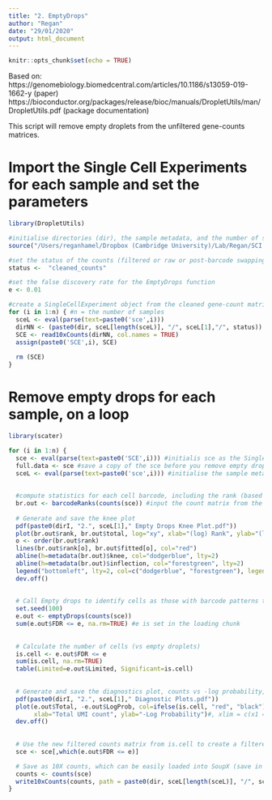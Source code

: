 ```yaml
---
title: "2. EmptyDrops"
author: "Regan"
date: "29/01/2020"
output: html_document
---
```


```r
knitr::opts_chunk$set(echo = TRUE)
```

Based on:
https://genomebiology.biomedcentral.com/articles/10.1186/s13059-019-1662-y  (paper)
https://bioconductor.org/packages/release/bioc/manuals/DropletUtils/man/DropletUtils.pdf  (package documentation)

This script will remove empty droplets from the unfiltered gene-counts matrices.

# Import the Single Cell Experiments for each sample and set the parameters 
```r
library(DropletUtils)

#initialise directories (dir), the sample metadata, and the number of samples (n)
source("/Users/reganhamel/Dropbox (Cambridge University)/Lab/Regan/SCI scRNA-seq Project/scRNAseq Workflow/Sources/All.R")

#set the status of the counts (filtered or raw or post-barcode swapping)
status <-  "cleaned_counts" 

#set the false discovery rate for the EmptyDrops function
e <- 0.01

#create a SingleCellExperiment object from the cleaned gene-count matrices
for (i in 1:n) { #n = the number of samples
  sceL <- eval(parse(text=paste0('sce',i)))
  dirNN <- (paste0(dir, sceL[length(sceL)], "/", sceL[1],"/", status)) #the directory to find the matrix
  SCE <- read10xCounts(dirNN, col.names = TRUE)
  assign(paste0('SCE',i), SCE)
  
  rm (SCE)
}
```

# Remove empty drops for each sample, on a loop
```r
library(scater)

for (i in 1:n) {
  sce <- eval(parse(text=paste0('SCE',i))) #initialis sce as the SingleCellExperiment object
  full.data <- sce #save a copy of the sce before you remove empty drops
  sceL <- eval(parse(text=paste0('sce',i))) #initialise the sample metadata
  
  
  #compute statistics for each cell barcode, including the rank (based on total UMI counts per cell), knee and inflection points, total number of counts per barcode, the fitted value
  br.out <- barcodeRanks(counts(sce)) #input the count matrix from the sc
  
  # Generate and save the knee plot
  pdf(paste0(dirI, "2.", sceL[1]," Empty Drops Knee Plot.pdf"))
  plot(br.out$rank, br.out$total, log="xy", xlab="(log) Rank", ylab="(log) Total UMI Counts per Barcode") 
  o <- order(br.out$rank)
  lines(br.out$rank[o], br.out$fitted[o], col="red")
  abline(h=metadata(br.out)$knee, col="dodgerblue", lty=2)
  abline(h=metadata(br.out)$inflection, col="forestgreen", lty=2)
  legend("bottomleft", lty=2, col=c("dodgerblue", "forestgreen"), legend=c("knee", "inflection"))
  dev.off()
  
  
  # Call Empty drops to identify cells as those with barcode patterns that differ from the ambient (loose, free-floating RNA) patterns
  set.seed(100)
  e.out <- emptyDrops(counts(sce))
  sum(e.out$FDR <= e, na.rm=TRUE) #e is set in the loading chunk
  
  
  # Calculate the number of cells (vs empty droplets)
  is.cell <- e.out$FDR <= e
  sum(is.cell, na.rm=TRUE)
  table(Limited=e.out$Limited, Significant=is.cell)
  
  
  # Generate and save the diagnostics plot, counts vs -log probability, to visualize potential empty drops vs cells
  pdf(paste0(dirI, "2.", sceL[1]," Diagnostic Plots.pdf"))
  plot(e.out$Total, -e.out$LogProb, col=ifelse(is.cell, "red", "black"),
       xlab="Total UMI count", ylab="-Log Probability")#, xlim = c(x1 = 0, x2 = 100))
  dev.off()
  
  
  # Use the new filtered counts matrix from is.cell to create a filtered sce dataset
  sce <- sce[,which(e.out$FDR <= e)]

  # Save as 10X counts, which can be easily loaded into SoupX (save in the CellRanger folder)
  counts <- counts(sce)
  write10xCounts(counts, path = paste0(dir, sceL[length(sceL)], "/", sceL[1],"/EmptyDrops/"))
}
```